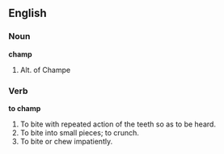 ==English==

===Noun===

'''champ'''

#Alt. of Champe

===Verb===

'''to champ'''

#To bite with repeated action of the teeth so as to be heard.
#To bite into small pieces; to crunch.
#To bite or chew impatiently.